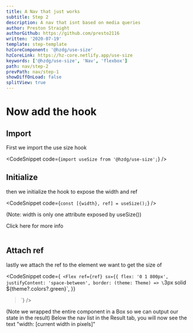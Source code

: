 ```yaml
---
title: A Nav that just works
subtitle: Step 2
description: A nav that isnt based on media queries
author: Preston Straight
authorGithub: https://github.com/presto2116
written: '2020-07-19'
template: step-template
hzCoreComponent: '@hzdg/use-size'
hzCoreLink: https://hz-core.netlify.app/use-size
keywords: ['@hzdg/use-size', 'Nav', 'flexbox']
path: nav/step-2
prevPath: nav/step-1
showDiffOnLoad: false
splitView: true
---
```



<RenderCode Code={Step2Code} />

# Now add the hook

## Import

First we import the use size hook

<CodeSnippet code={`import useSize from '@hzdg/use-size';`} />

## Initialize

then we initialize the hook to expose the width and ref

<CodeSnippet code={`const [{width}, ref] = useSize();`} />

(Note: width is only one attribute exposed by useSize())

<Link to={'/recipes/use-size/'}>Click here for more info</Link>

<br />
<br />

## Attach ref

lastly we attach the ref to the element we want to get the size of

<CodeSnippet
  code={`
<Flex
  ref={ref}
  sx={{
  flex: '0 1 800px',
  justifyContent: 'space-between',
  border: (theme: Theme) => \`3px solid \${theme?.colors?.green}\`,
  }}
>`}
/>

(Note we wrapped the entire component in a Box so we can output our state
in the result)
Below the nav list in the Result tab, you will now see the text "width: [current width in pixels]"
